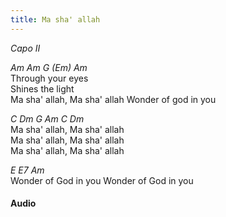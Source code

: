 ```yaml
---
title: Ma sha' allah
---
```



*Capo II*

*Am Am G (Em) Am*  
Through your eyes  
Shines the light  
Ma sha' allah, Ma sha' allah 
Wonder of god in you  

*C Dm G Am C Dm*  
Ma sha' allah, Ma sha' allah  
Ma sha' allah, Ma sha' allah  
Ma sha' allah, Ma sha' allah  

*E E7 Am*   
Wonder of God in you
Wonder of God in you


#### Audio
<AudioComponent source="/audio/ma-sha-allah.mp3"/>  




